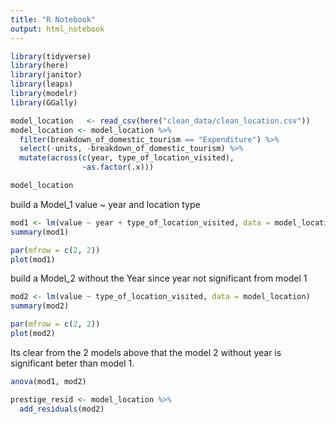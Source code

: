 ```yaml
---
title: "R Notebook"
output: html_notebook
---
```


 
 
```r
library(tidyverse)
library(here)
library(janitor)
library(leaps)
library(modelr)
library(GGally)
```

```r
model_location   <- read_csv(here("clean_data/clean_location.csv"))
model_location <- model_location %>% 
  filter(breakdown_of_domestic_tourism == "Expenditure") %>% 
  select(-units, -breakdown_of_domestic_tourism) %>% 
  mutate(across(c(year, type_of_location_visited), 
                ~as.factor(.x)))

model_location
```



build a Model_1 value ~ year and location type
```r
mod1 <- lm(value ~ year + type_of_location_visited, data = model_location)
summary(mod1)
```
 
```r
par(mfrow = c(2, 2))
plot(mod1)
```
 
 build a Model_2 without the Year since year not significant from model 1
```r
mod2 <- lm(value ~ type_of_location_visited, data = model_location)
summary(mod2)
```
 
```r
par(mfrow = c(2, 2))
plot(mod2)
```

Its clear from the 2 models above that the model 2 without year is significant beter than model 1.
```r
anova(mod1, mod2)
```
 
```r
prestige_resid <- model_location %>%
  add_residuals(mod2)  
```
 
 
 
 
 